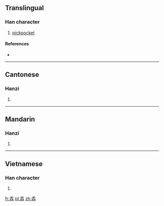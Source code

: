 ==Translingual==

===Han character===
{{Han char|rn=64|rad=手|as=08|sn=12|four=2055<sub>2</sub>|canj=手手手 (QQQ)|ids=⿱手⿰手手}}

# [[pickpocket]]

====References====
* {{Han ref|kx=0440.181|dkj=12311|hdz=31889.030|uh=63B1|ud=25521|bh=D953|bd=55635}}

----

==Cantonese==

===Hanzi===
{{yue-hanzi|jyut=|y=pa4}}

# {{defn|lang=yue|sort=手08}}

----

==Mandarin==

===Hanzi===
{{cmn-hanzi|pin=[[shǒu]] ([[shou3]]), [[pá]] ([[pa2]])|wg=shou<sup>3</sup>}}

# {{defn|lang=cmn|sort=手08}}

----

==Vietnamese==

===Han character===
{{vi-hantu|[[bà]]|rs=手08}}

# {{defn|lang=vi|sort=手08}}

[[fr:掱]]
[[pl:掱]]
[[zh:掱]]